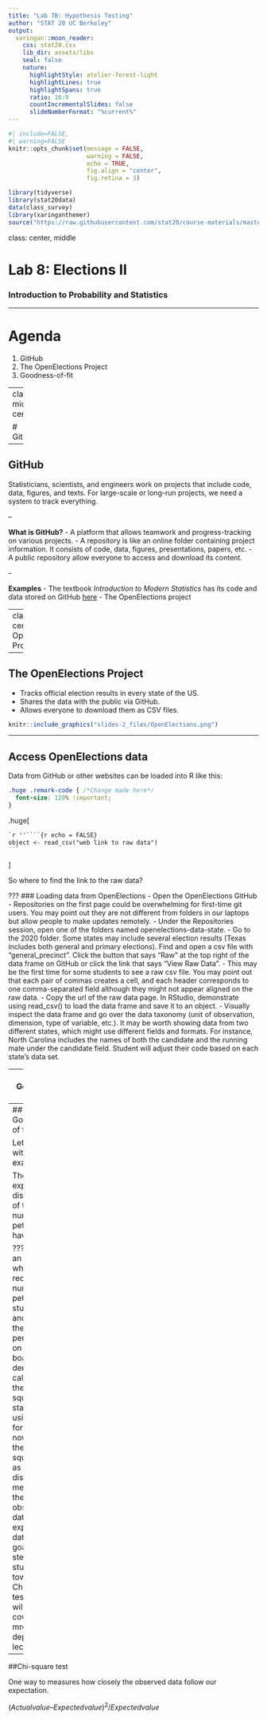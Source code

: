 ```yaml
---
title: "Lab 7B: Hypothesis Testing"
author: "STAT 20 UC Berkeley"
output:
  xaringan::moon_reader:
    css: stat20.css
    lib_dir: assets/libs
    seal: false
    nature:
      highlightStyle: atelier-forest-light
      highlightLines: true
      highlightSpans: true
      ratio: 16:9
      countIncrementalSlides: false
      slideNumberFormat: "%current%"
---
```


```r
#| include=FALSE,
#| warning=FALSE
knitr::opts_chunk$set(message = FALSE,
                      warning = FALSE,
                      echo = TRUE,
                      fig.align = "center",
                      fig.retina = 3)

library(tidyverse)
library(stat20data)
data(class_survey)
library(xaringanthemer)
source("https://raw.githubusercontent.com/stat20/course-materials/master/assets/stat20-style.r")
```

class: center, middle

# Lab 8: Elections II
### Introduction to Probability and Statistics

---

# Agenda

1. GitHub
2. The OpenElections Project
3. Goodness-of-fit

---
class: middle, center

# GitHub

---

## GitHub

Statisticians, scientists, and engineers work on projects that include code, data, figures, and texts. For large-scale or long-run projects, we need a system to track everything.

--

**What is GitHub?**
- A platform that allows teamwork and progress-tracking on various projects.
- A repository is like an online folder containing project information. It consists of code, data, figures, presentations, papers, etc.
- A public repository allow everyone to access and download its content.

--

**Examples**
- The textbook *Introduction to Modern Statistics* has its code and data stored on GitHub [here](https://github.com/openintrostat/ims)
- The OpenElections project

---
class: middle, center
# The OpenElections Project

---

## The OpenElections Project
- Tracks official election results in every state of the US.
- Shares the data with the public via GitHub.
- Allows everyone to download them as CSV files.

```r
knitr::include_graphics("slides-2_files/OpenElections.png")
```

---

## Access OpenElections data

Data from GitHub or other websites can be loaded into R like this:

```css
.huge .remark-code { /*Change made here*/
  font-size: 120% !important;
}
```

.huge[
````markdown
`r ''````{r echo = FALSE}
object <- read_csv("web link to raw data")
```
````
]

So where to find the link to the raw data? 


???
### Loading data from OpenElections
- Open the OpenElections GitHub
- Repositories on the first page could be overwhelming for first-time git users. You may point out they are not different from folders in our laptops but allow people to make updates remotely.
- Under the Repositories session, open one of the folders named openelections-data-state.
- Go to the 2020 folder. Some states may include several election results (Texas includes both general and primary elections). Find and open a csv file with "general_precinct". Click the button that says “Raw” at the top right of the data frame on GitHub or click the link that says “View Raw Data”.
- This may be the first time for some students to see a raw csv file. You may point out that each pair of commas creates a cell, and each header corresponds to one comma-separated field although they might not appear aligned on the raw data.
- Copy the url of the raw data page. In RStudio, demonstrate using read_csv() to load the data frame and save it to an object. 
- Visually inspect the data frame and go over the data taxonomy (unit of observation, dimension, type of variable, etc.). It may be worth showing data from two different states, which might use different fields and formats. For instance, North Carolina includes the names of both the candidate and the running mate under the candidate field. Student will adjust their code based on each state's data set.

---
## Goodness of fit

Back to Benford's law and the Iran election
- Are the differences between the two distributions strong enough to call the election a fraud?

```r
library(stat20data)
library(patchwork)
data(iran)
p1 <- iran %>%
  mutate(first_digit = get_first(ahmadinejad)) %>%
  ggplot(aes(x = first_digit)) +
  geom_bar() +
  labs(x = "first digit",
       title = "Ahmadinejad Vote Data")

benfords_p <- data.frame(first_digit = 1:9, 
                         ben_prop = log10(1 + 1/1:9))
colnames(benfords_p) <- c("digit", "prop")
p2 <- ggplot(benfords_p, aes(x = digit, y = prop)) +
  geom_bar(stat = "identity") +
  scale_x_discrete(limits = 1:9) +
  labs(title = "Benford's Law")
p1 + p2
```


---
## Goodness of fit

Let's start with an example:

The expected distribution of the number of pets people have is this.
```r
knitr::include_graphics("slides-2_files/pets.png")
```

???
Let's do an activity where we record the number of pets each student has and write the percentages on the board. Then demonstrate calculating the chi-square statistic using the formula. For now think of the Chi-square test as a distance metric from the observed data to the expected data. The goal is to steer students towards the Chi-square test which will be covered mroe in depth in lecture.

---

##Chi-square test

One way to measures how closely the observed data follow our expectation.

$(Actual value – Expected value)^2/Expected value$


